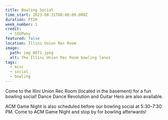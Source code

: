 ```yaml
---
title: Bowling Social
time_start: 2023-08-31T00:00:00.000Z
duration: PT2H
week_number: 1
credit:
  - SIGPwny
featured: false
location: Illini Union Rec Room
image:
  path: img_0071.jpeg
  alt: The Illini Union Rec Room bowling lanes
tags:
  - misc
  - social
  - bowling
---
```

Come to the Illini Union Rec Room (located in the basement) for a fun bowling social! Dance Dance Revolution and Guitar Hero are also available.

ACM Game Night is also scheduled before our bowling social at 5:30–7:30 PM. Come to ACM Game Night and stop by for bowling afterwards!